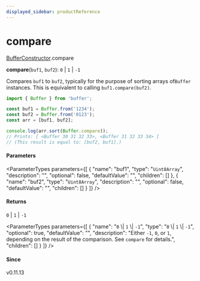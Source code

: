 ```yaml
---
displayed_sidebar: productReference
---
```



# compare

[BufferConstructor](../../interfaces/BufferConstructor.mdx).compare

**compare**(`buf1`, `buf2`): ``0`` \| ``1`` \| ``-1``

Compares `buf1` to `buf2`, typically for the purpose of sorting arrays of`Buffer` instances. This is equivalent to calling `buf1.compare(buf2)`.

```js
import { Buffer } from 'buffer';

const buf1 = Buffer.from('1234');
const buf2 = Buffer.from('0123');
const arr = [buf1, buf2];

console.log(arr.sort(Buffer.compare));
// Prints: [ <Buffer 30 31 32 33>, <Buffer 31 32 33 34> ]
// (This result is equal to: [buf2, buf1].)
```

#### Parameters

<ParameterTypes parameters={[
  {
    "name": "buf1",
    "type": "`Uint8Array`",
    "description": "",
    "optional": false,
    "defaultValue": "",
    "children": []
  },
  {
    "name": "buf2",
    "type": "`Uint8Array`",
    "description": "",
    "optional": false,
    "defaultValue": "",
    "children": []
  }
]} />

#### Returns

``0`` \| ``1`` \| ``-1``

<ParameterTypes parameters={[
  {
    "name": "``0`` \\| ``1`` \\| ``-1``",
    "type": "``0`` \\| ``1`` \\| ``-1``",
    "optional": true,
    "defaultValue": "",
    "description": "Either `-1`, `0`, or `1`, depending on the result of the comparison. See `compare` for details.",
    "children": []
  }
]} />

#### Since

v0.11.13

